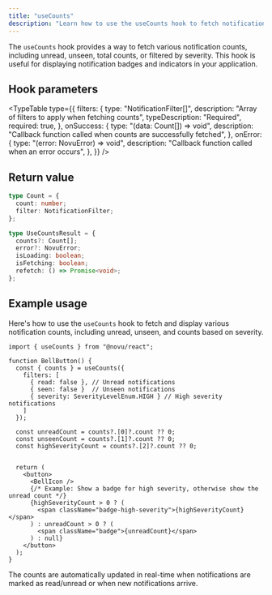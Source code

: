 ```yaml
---
title: "useCounts"
description: "Learn how to use the useCounts hook to fetch notification counts in your React application"
---
```



The `useCounts` hook provides a way to fetch various notification counts, including unread, unseen, total counts, or filtered by severity. This hook is useful for displaying notification badges and indicators in your application.

## Hook parameters

<TypeTable
  type={{
    filters: {
      type: "NotificationFilter[]",
      description: "Array of filters to apply when fetching counts",
      typeDescription: "Required",
      required: true,
    },
    onSuccess: {
      type: "(data: Count[]) => void",
      description:
        "Callback function called when counts are successfully fetched",
    },
    onError: {
      type: "(error: NovuError) => void",
      description: "Callback function called when an error occurs",
    },
  }}
/>

## Return value

```typescript
type Count = {
  count: number;
  filter: NotificationFilter;
};

type UseCountsResult = {
  counts?: Count[];
  error?: NovuError;
  isLoading: boolean;
  isFetching: boolean;
  refetch: () => Promise<void>;
};
```

## Example usage

Here's how to use the `useCounts` hook to fetch and display various notification counts, including unread, unseen, and counts based on severity.

```tsx
import { useCounts } from "@novu/react";

function BellButton() {
  const { counts } = useCounts({ 
    filters: [
      { read: false }, // Unread notifications
      { seen: false }  // Unseen notifications
      { severity: SeverityLevelEnum.HIGH } // High severity notifications
    ] 
  });
  
  const unreadCount = counts?.[0]?.count ?? 0;
  const unseenCount = counts?.[1]?.count ?? 0;
  const highSeverityCount = counts?.[2]?.count ?? 0;


  return (
    <button>
      <BellIcon />
      {/* Example: Show a badge for high severity, otherwise show the unread count */}
      {highSeverityCount > 0 ? (
        <span className="badge-high-severity">{highSeverityCount}</span>
      ) : unreadCount > 0 ? (
        <span className="badge">{unreadCount}</span>
      ) : null}
    </button>
  );
}
```

<Callout type="info">
  The counts are automatically updated in real-time when notifications are
  marked as read/unread or when new notifications arrive.
</Callout>

